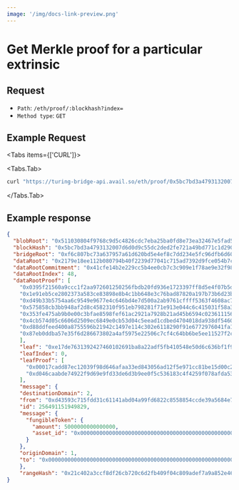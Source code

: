 ```yaml
---
image: '/img/docs-link-preview.png'
---
```




# Get Merkle proof for a particular extrinsic

## Request

- `Path`: `/eth/proof/:blockhash?index=`
- `Method type`: `GET`

## Example Request

<Tabs items={['CURL']}>

<Tabs.Tab>
    
```bash filename="CURL"
curl "https://turing-bridge-api.avail.so/eth/proof/0x5bc7bd3a4793132007d6d0d9c55dc2ded2fe721a49bd771c1d290e6a3c6ec237?index=5"
```

</Tabs.Tab>
</Tabs>

## Example response

```json showLineNumbers filename="Example JSON response"
{
  "blobRoot": "0x511030804f9768c9d5c4826cdc7eba25ba0fd8e73ea32467e5fad547397620f8",
  "blockHash": "0x5bc7bd3a4793132007d6d0d9c55dc2ded2fe721a49bd771c1d290e6a3c6ec237",
  "bridgeRoot": "0xf6c807bc73a637957a61d620bd5e4ef8c7dd234e5fc96dfb6d6041bbe2947782",
  "dataRoot": "0x2179e18ee112b080794b40f2239d77041c715ad7392d9fce054b7c10eacd4ebc",
  "dataRootCommitment": "0x41cfe14b2e229cc5b4ee0cb7c3c909e1f78ae9e32f986e7496bfd4e007e06519",
  "dataRootIndex": 48,
  "dataRootProof": [
    "0x0395f21560a9ccc1f2aa972601250256fbdb20fd936e1723397ff8d5e4f07b5d",
    "0x1e91eb5ce2802373a583ce83898e8b4c1bb648e3c76bad87820a197b73b6d23b",
    "0xd49b33b5754aa6c9549e9677e4c646bd4e7d500a2ab9761cffff5363f4608ac7",
    "0x575858cb3bb948af2d8c4582310f951eb798281f71e913e044c6c415031f58a3",
    "0x353fe475ab9b0e00c3bfae8598fef61ac2921a7928b21ad45b6594c023611156",
    "0x4cb574d05c6606d2509ec6849e0cb53d04c5eead1cdbed4704018da938df5460",
    "0xd88ddfeed400a8755596b21942c1497e114c302e6118290f91e6772976041fa1",
    "0x87eb0ddba57e35f6d286673802a4af5975e22506c7cf4c64bb6be5ee11527f2c"
    ],
    "leaf": "0xe17de7631392427460102691ba8a22adf5fb410548e50d6c636bf1f96840c3c3",
    "leafIndex": 0,
    "leafProof": [
      "0x00017cadd87ec12039f98d646afaa33ed843056ad12f5e971cc81be15d00c26f",
      "0xd046caabde74922f9d69e9fd33de6d3b9ee0f5c536183c4f4259f078afda538a"
    ],
    "message": {
    "destinationDomain": 2,
    "from": "0xd43593c715fdd31c61141abd04a99fd6822c8558854ccde39a5684e7a56da27d",
    "id": 256491151949829,
    "message": {
      "fungibleToken": {
        "amount": 5000000000000000,
        "asset_id": "0x0000000000000000000000000000000000000000000000000000000000000000"
      }
    },
    "originDomain": 1,
    "to": "0x0000000000000000000000000000000000000000000000000000000000000000"
    },
    "rangeHash": "0x21c402a3ccf8df26cb720c6d2fb409f04c809adef7a9a852e463cca83588f4fb"
}
```
